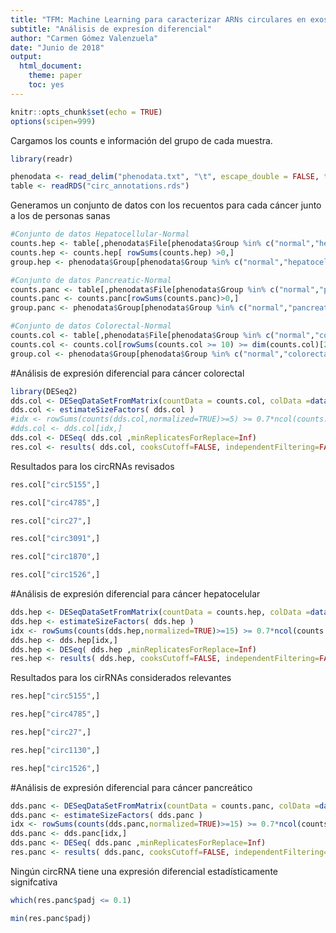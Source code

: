 ---
title: "TFM: Machine Learning para caracterizar ARNs circulares en exosomas de sangre periférica como biomarcadores"
subtitle: "Análisis de expresíon diferencial"
author: "Carmen Gómez Valenzuela"
date: "Junio de 2018"
output: 
  html_document:
    theme: paper
    toc: yes
---

```{r setup, include=FALSE}
knitr::opts_chunk$set(echo = TRUE)
options(scipen=999)
```


Cargamos los counts e información del grupo de cada muestra.

```{r, message=FALSE}
library(readr)

phenodata <- read_delim("phenodata.txt", "\t", escape_double = FALSE, trim_ws = TRUE)
table <- readRDS("circ_annotations.rds")

```

Generamos un conjunto de datos con los recuentos para cada cáncer junto a los de personas sanas

```{r}
#Conjunto de datos Hepatocellular-Normal
counts.hep <- table[,phenodata$File[phenodata$Group %in% c("normal","hepatocellular")]]
counts.hep <- counts.hep[ rowSums(counts.hep) >0,]
group.hep <- phenodata$Group[phenodata$Group %in% c("normal","hepatocellular")]

#Conjunto de datos Pancreatic-Normal
counts.panc <- table[,phenodata$File[phenodata$Group %in% c("normal","pancreatic")]]
counts.panc <- counts.panc[rowSums(counts.panc)>0,]
group.panc <- phenodata$Group[phenodata$Group %in% c("normal","pancreatic")]

#Conjunto de datos Colorectal-Normal
counts.col <- table[,phenodata$File[phenodata$Group %in% c("normal","colorectal")]]
counts.col <- counts.col[rowSums(counts.col >= 10) >= dim(counts.col)[2]*0.7,,]
group.col <- phenodata$Group[phenodata$Group %in% c("normal","colorectal")]
```

#Análisis de expresión diferencial para cáncer colorectal

```{r, message=FALSE}
library(DESeq2)
dds.col <- DESeqDataSetFromMatrix(countData = counts.col, colData =data.frame(group = as.factor(group.col)), design= ~ group )
dds.col <- estimateSizeFactors( dds.col )
#idx <- rowSums(counts(dds.col,normalized=TRUE)>=5) >= 0.7*ncol(counts.hep)
#dds.col <- dds.col[idx,]
dds.col <- DESeq( dds.col ,minReplicatesForReplace=Inf)
res.col <- results( dds.col, cooksCutoff=FALSE, independentFiltering=FALSE)

```

Resultados para los circRNAs revisados

```{r}
res.col["circ5155",]
```

```{r}
res.col["circ4785",]
```
```{r}
res.col["circ27",]
```
```{r}
res.col["circ3091",]
```
```{r}
res.col["circ1870",]
```
```{r}
res.col["circ1526",]
```

#Análisis de expresión diferencial para cáncer hepatocelular

```{r, message=FALSE}
dds.hep <- DESeqDataSetFromMatrix(countData = counts.hep, colData =data.frame(group = as.factor(group.hep)), design= ~ group )
dds.hep <- estimateSizeFactors( dds.hep )
idx <- rowSums(counts(dds.hep,normalized=TRUE)>=15) >= 0.7*ncol(counts.hep)
dds.hep <- dds.hep[idx,]
dds.hep <- DESeq( dds.hep ,minReplicatesForReplace=Inf)
res.hep <- results( dds.hep, cooksCutoff=FALSE, independentFiltering=FALSE)

```

Resultados para los cirRNAs considerados relevantes

```{r}
res.hep["circ5155",]
```
```{r}
res.hep["circ4785",]
```
```{r}
res.hep["circ27",]
```

```{r}
res.hep["circ1130",]
```
```{r}
res.hep["circ1526",]
```

#Análisis de expresión diferencial para cáncer pancreático

```{r, message=FALSE}
dds.panc <- DESeqDataSetFromMatrix(countData = counts.panc, colData =data.frame(group = as.factor(group.panc)), design= ~ group )
dds.panc <- estimateSizeFactors( dds.panc )
idx <- rowSums(counts(dds.panc,normalized=TRUE)>=15) >= 0.7*ncol(counts.panc)
dds.panc <- dds.panc[idx,]
dds.panc <- DESeq( dds.panc ,minReplicatesForReplace=Inf)
res.panc <- results( dds.panc, cooksCutoff=FALSE, independentFiltering=FALSE)

```

Ningún circRNA tiene una expresión diferencial estadísticamente signifcativa

```{r}
which(res.panc$padj <= 0.1)
```
```{r}
min(res.panc$padj)
```

